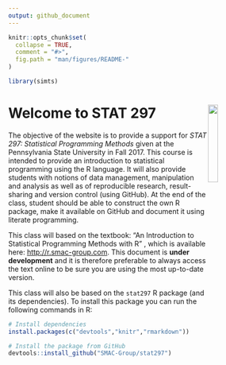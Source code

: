 ```yaml
---
output: github_document
---
```


<!-- README.md is generated from README.Rmd. Please edit that file -->

```r
knitr::opts_chunk$set(
  collapse = TRUE,
  comment = "#>",
  fig.path = "man/figures/README-"
)

library(simts)
```

<!--[![Travis-CI Build Status](https://travis-ci.org/SMAC-Group/stat297.svg?branch=master)](https://travis-ci.org/SMAC-Group/stat297)-->

# Welcome to STAT 297 <a href="https://smac-group.com/"><img src="man/figures/psu2.png" align="right" style="width: 20%; height: 20%"/></a>

The objective of the website is to provide a support for *STAT 297: Statistical Programming Methods* given at the Pennsylvania State University in Fall 2017. This course is intended to provide an introduction to statistical programming using the R language. It will also provide students with notions of data management, manipulation and analysis as well as of reproducible research, result-sharing and version control (using GitHub). At the end of the class, student should be able to construct the own R package, make it available on GitHub and document it using literate programming.

This class will based on the textbook: "An Introduction to Statistical Programming Methods with R" , which is available here: <http://r.smac-group.com>. This document is **under development** and it is therefore preferable to always access the text online to be sure you are using the most up-to-date version.

This class will also be based on the `stat297` R package (and its dependencies). To install this package you can run the following commands in R:

```r
# Install dependencies
install.packages(c("devtools","knitr","rmarkdown"))

# Install the package from GitHub
devtools::install_github("SMAC-Group/stat297")
```

